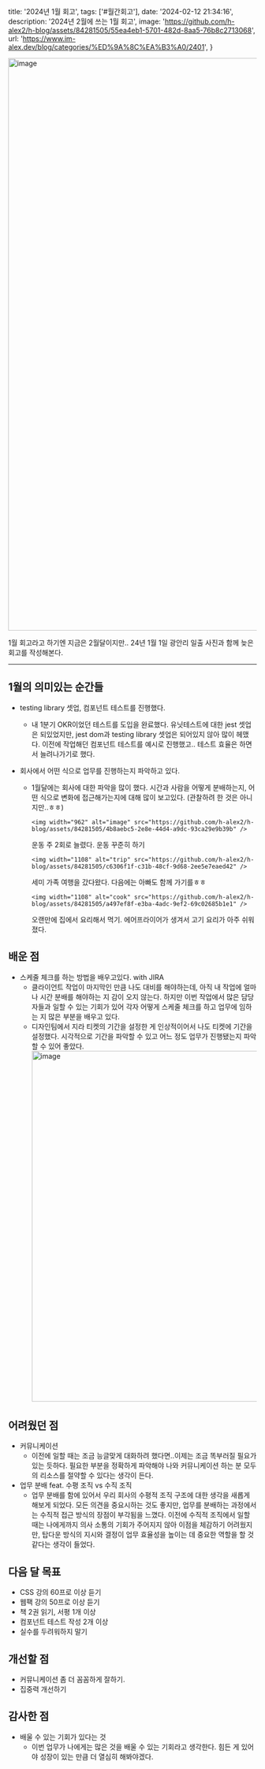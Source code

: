   title: '2024년 1월 회고',
  tags: ['#월간회고'],
  date: '2024-02-12 21:34:16',
  description: '2024년 2월에 쓰는 1월 회고',
  image: 'https://github.com/h-alex2/h-blog/assets/84281505/55ea4eb1-5701-482d-8aa5-76b8c2713068',
  url: 'https://www.im-alex.dev/blog/categories/%ED%9A%8C%EA%B3%A0/2401',
}

<img
  width="1162"
  alt="image"
  src="https://github.com/h-alex2/h-blog/assets/84281505/55ea4eb1-5701-482d-8aa5-76b8c2713068"
/>

1월 회고라고 하기엔 지금은 2월달이지만.. 24년 1월 1일 광안리 일출 사진과 함께 늦은 회고를 작성해본다.

---

## 1월의 의미있는 순간들

- testing library 셋업, 컴포넌트 테스트를 진행했다.
  - 내 1분기 OKR이었던 테스트를 도입을 완료했다. 유닛테스트에 대한 jest 셋업은 되있었지만, jest dom과 testing library 셋업은 되어있지 않아 많이 헤맸다. 이전에 작업해던 컴포넌트 테스트를 예시로 진행했고.. 테스트 효율은 하면서 늘려나가기로 했다.
- 회사에서 어떤 식으로 업무를 진행하는지 파악하고 있다.

  - 1월달에는 회사에 대한 파악을 많이 했다. 시간과 사람을 어떻게 분배하는지, 어떤 식으로 변화에 접근해가는지에 대해 많이 보고있다. (관찰하려 한 것은 아니지만..ㅎㅎ)

        <img width="962" alt="image" src="https://github.com/h-alex2/h-blog/assets/84281505/4b8aebc5-2e8e-44d4-a9dc-93ca29e9b39b" />

    <figcaption>운동 주 2회로 늘렸다. 운동 꾸준히 하기</figcaption>

        <img width="1108" alt="trip" src="https://github.com/h-alex2/h-blog/assets/84281505/c6306f1f-c31b-48cf-9d68-2ee5e7eaed42" />

    <figcaption>세미 가족 여행을 갔다왔다. 다음에는 아빠도 함께 가기를ㅎㅎ</figcaption>

        <img width="1108" alt="cook" src="https://github.com/h-alex2/h-blog/assets/84281505/a497ef8f-e3ba-4adc-9ef2-69c02685b1e1" />

    <figcaption>
      오랜만에 집에서 요리해서 먹기. 에어프라이어가 생겨서 고기 요리가 아주 쉬워졌다.
    </figcaption>

## 배운 점

- 스케줄 체크를 하는 방법을 배우고있다. with JIRA
  - 클라이언트 작업이 마지막인 만큼 나도 대비를 해야하는데, 아직 내 작업에 얼마나 시간 분배를 해야하는 지 감이 오지 않는다. 하지만 이번 작업에서 많은 담당자들과 일할 수 있는 기회가 있어 각자 어떻게 스케줄 체크를 하고 업무에 임하는 지 많은 부분을 배우고 있다.
  - 디자인팀에서 지라 티켓의 기간을 설정한 게 인상적이어서 나도 티켓에 기간을 설정했다. 시각적으로 기간을 파악할 수 있고 어느 정도 업무가 진행됐는지 파악할 수 있어 좋았다.
    <img
      width="712"
      alt="image"
      src="https://github.com/h-alex2/h-blog/assets/84281505/f9811bc4-9d6f-480c-b1d7-46f61e467fde"
    />

## 어려웠던 점

- 커뮤니케이션
  - 이전에 일할 때는 조금 능글맞게 대화하려 했다면..이제는 조금 똑부러질 필요가 있는 듯하다. 필요한 부분을 정확하게 파악해야 나와 커뮤니케이션 하는 분 모두의 리소스를 절약할 수 있다는 생각이 든다.
- 업무 분배 feat. 수평 조직 vs 수직 조직
  - 업무 분배를 함에 있어서 우리 회사의 수평적 조직 구조에 대한 생각을 새롭게 해보게 되었다. 모든 의견을 중요시하는 것도 좋지만, 업무를 분배하는 과정에서는 수직적 접근 방식의 장점이 부각됨을 느꼈다. 이전에 수직적 조직에서 일할 때는 나에게까지 의사 소통의 기회가 주어지지 않아 이점을 체감하기 어려웠지만, 탑다운 방식의 지시와 결정이 업무 효율성을 높이는 데 중요한 역할을 할 것 같다는 생각이 들었다.

## 다음 달 목표

- CSS 강의 60프로 이상 듣기
- 웹팩 강의 50프로 이상 듣기
- 책 2권 읽기, 서평 1개 이상
- 컴포넌트 테스트 작성 2개 이상
- 실수를 두려워하지 말기

## 개선할 점

- 커뮤니케이션 좀 더 꼼꼼하게 잘하기.
- 집중력 개선하기

## 감사한 점

- 배울 수 있는 기회가 있다는 것
  - 이번 업무가 나에게는 많은 것을 배울 수 있는 기회라고 생각한다. 힘든 게 있어야 성장이 있는 만큼 더 열심히 해봐야겠다.
